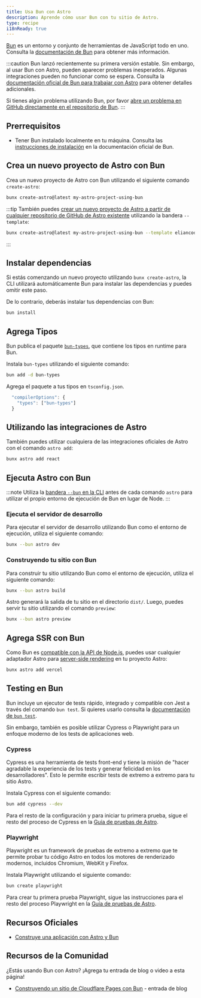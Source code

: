 ```yaml
---
title: Usa Bun con Astro
description: Aprende cómo usar Bun con tu sitio de Astro.
type: recipe
i18nReady: true
---
```


[Bun](https://bun.sh/) es un entorno y conjunto de herramientas de JavaScript todo en uno. Consulta la [documentación de Bun](https://bun.sh/docs) para obtener más información.

:::caution
Bun lanzó recientemente su primera versión estable. Sin embargo, al usar Bun con Astro, pueden aparecer problemas inesperados. Algunas integraciones pueden no funcionar como se espera. Consulta la [documentación oficial de Bun para trabajar con Astro](https://bun.sh/guides/ecosystem/astro) para obtener detalles adicionales.

Si tienes algún problema utilizando Bun, por favor [abre un problema en GitHub directamente en el repositorio de Bun](https://github.com/oven-sh/bun/issues/new/choose).
:::

## Prerrequisitos

- Tener Bun instalado localmente en tu máquina. Consulta las [instrucciones de instalación](https://bun.sh/docs/installation) en la documentación oficial de Bun.

## Crea un nuevo proyecto de Astro con Bun

Crea un nuevo proyecto de Astro con Bun utilizando el siguiente comando `create-astro`:

```bash
bunx create-astro@latest my-astro-project-using-bun
```

:::tip
También puedes [crear un nuevo proyecto de Astro a partir de cualquier repositorio de GitHub de Astro existente](/es/install/auto/#plantillas-de-inicio) utilizando la bandera `--template`:
```bash
bunx create-astro@latest my-astro-project-using-bun --template eliancodes/brutal
```
:::

## Instalar dependencias

Si estás comenzando un nuevo proyecto utilizando `bunx create-astro`, la CLI utilizará automáticamente Bun para instalar las dependencias y puedes omitir este paso.

De lo contrario, deberás instalar tus dependencias con Bun:

```bash
bun install
```

## Agrega Tipos

Bun publica el paquete [`bun-types`](https://www.npmjs.com/package/bun-types), que contiene los tipos en runtime para Bun.

Instala `bun-types` utilizando el siguiente comando:

```sh
bun add -d bun-types
```

Agrega el paquete a tus tipos en `tsconfig.json`.

```ts title="tsconfig.json"
  "compilerOptions": {
    "types": ["bun-types"]
  }
```

## Utilizando las integraciones de Astro

También puedes utilizar cualquiera de las integraciones oficiales de Astro con el comando `astro add`:

```bash
bunx astro add react
```

## Ejecuta Astro con Bun

:::note
Utiliza la [bandera `--bun` en la CLI](https://bun.sh/docs/cli/bunx#shebangs) antes de cada comando `astro` para utilizar el propio entorno de ejecución de Bun en lugar de Node.
:::

### Ejecuta el servidor de desarrollo

Para ejecutar el servidor de desarrollo utilizando Bun como el entorno de ejecución, utiliza el siguiente comando:

```bash
bunx --bun astro dev
```

### Construyendo tu sitio con Bun

Para construir tu sitio utilizando Bun como el entorno de ejecución, utiliza el siguiente comando:

```bash
bunx --bun astro build
```

Astro generará la salida de tu sitio en el directorio `dist/`. Luego, puedes servir tu sitio utilizando el comando `preview`:

```bash
bunx --bun astro preview
```

## Agrega SSR con Bun

Como Bun es [compatible con la API de Node.js](https://bun.sh/docs/runtime/nodejs-apis), puedes usar cualquier adaptador Astro para [server-side rendering](/es/guides/server-side-rendering/) en tu proyecto Astro:

```bash
bunx astro add vercel
```


## Testing en Bun

Bun incluye un ejecutor de tests rápido, integrado y compatible con Jest a través del comando `bun test`. Si quieres usarlo consulta la [documentación de `bun test`](https://bun.sh/docs/cli/test).

Sin embargo, también es posible utilizar Cypress o Playwright para un enfoque moderno de los tests de aplicaciones web.

### Cypress

Cypress es una herramienta de tests front-end y tiene la misión de "hacer agradable la experiencia de los tests y generar felicidad en los desarrolladores". Esto le permite escribir tests de extremo a extremo para tu sitio Astro.

Instala Cypress con el siguiente comando:

```bash
bun add cypress --dev
```

Para el resto de la configuración y para iniciar tu primera prueba, sigue el resto del proceso de Cypress en la [Guía de pruebas de Astro](/es/guides/testing/#configuración).

### Playwright

Playwright es un framework de pruebas de extremo a extremo que te permite probar tu código Astro en todos los motores de renderizado modernos, incluidos Chromium, WebKit y Firefox.

Instala Playwright utilizando el siguiente comando:

```bash
bun create playwright
```

Para crear tu primera prueba Playwright, sigue las instrucciones para el resto del proceso Playwright en la [Guía de pruebas de Astro](/es/guides/testing/#cree-su-primer-test-con-playwright).

## Recursos Oficiales

- [Construye una aplicación con Astro y Bun](https://bun.sh/guides/ecosystem/astro)

## Recursos de la Comunidad

¿Estás usando Bun con Astro? ¡Agrega tu entrada de blog o video a esta página!

- [Construyendo un sitio de Cloudflare Pages con Bun](https://blog.otterlord.dev/posts/hello-from-bun/) - entrada de blog

